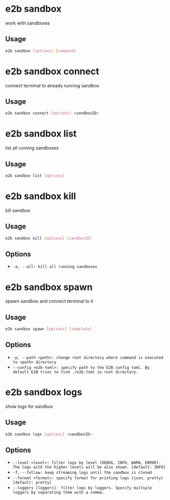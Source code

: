# e2b sandbox


work with sandboxes

## Usage

```bash
e2b sandbox [options] [command]
```
# e2b sandbox connect


connect terminal to already running sandbox

## Usage

```bash
e2b sandbox connect [options] <sandboxID>
```


# e2b sandbox list


list all running sandboxes

## Usage

```bash
e2b sandbox list [options]
```


# e2b sandbox kill


kill sandbox

## Usage

```bash
e2b sandbox kill [options] [sandboxID]
```

## Options


 - `-a, --all: kill all running sandboxes `


# e2b sandbox spawn


spawn sandbox and connect terminal to it

## Usage

```bash
e2b sandbox spawn [options] [template]
```

## Options


 - `-p, --path <path>: change root directory where command is executed to <path> directory `
 - `--config <e2b-toml>: specify path to the E2B config toml. By default E2B tries to find ./e2b.toml in root directory. `


# e2b sandbox logs


show logs for sandbox

## Usage

```bash
e2b sandbox logs [options] <sandboxID>
```

## Options


 - `--level <level>: filter logs by level (DEBUG, INFO, WARN, ERROR). The logs with the higher levels will be also shown. [default: INFO]`
 - `-f, --follow: keep streaming logs until the sandbox is closed `
 - `--format <format>: specify format for printing logs (json, pretty) [default: pretty]`
 - `--loggers [loggers]: filter logs by loggers. Specify multiple loggers by separating them with a comma. `


